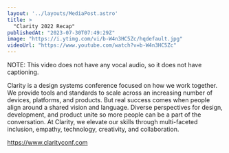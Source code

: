 ```yaml
---
layout: '../layouts/MediaPost.astro'
title: >
  "Clarity 2022 Recap"
publishedAt: "2023-07-30T07:49:29Z"
image: "https://i.ytimg.com/vi/b-W4n3HC5Zc/hqdefault.jpg"
videoUrl: "https://www.youtube.com/watch?v=b-W4n3HC5Zc"
---
```

NOTE: This video does not have any vocal audio, so it does not have captioning.

Clarity is a design systems conference focused on how we work together. We provide tools and standards to scale across an increasing number of devices, platforms, and products. But real success comes when people align around a shared vision and language. Diverse perspectives for design, development, and product unite so more people can be a part of the conversation. At Clarity, we elevate our skills through multi-faceted inclusion, empathy, technology, creativity, and collaboration.

https://www.clarityconf.com
